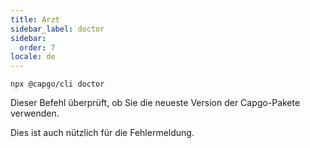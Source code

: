 ```yaml
---
title: Arzt
sidebar_label: doctor
sidebar:
  order: 7
locale: de
---
```


`npx @capgo/cli doctor`

Dieser Befehl überprüft, ob Sie die neueste Version der Capgo-Pakete verwenden.

Dies ist auch nützlich für die Fehlermeldung.
